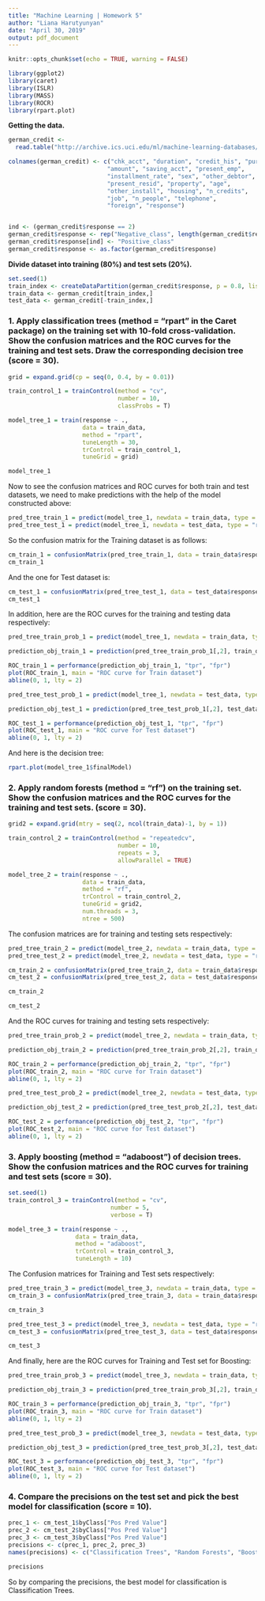 ```yaml
---
title: "Machine Learning | Homework 5"
author: "Liana Harutyunyan"
date: "April 30, 2019"
output: pdf_document
---
```


```r
knitr::opts_chunk$set(echo = TRUE, warning = FALSE)
```

```r
library(ggplot2)
library(caret)
library(ISLR)
library(MASS)
library(ROCR)
library(rpart.plot)
```

**Getting the data.**
```r
german_credit <- 
  read.table("http://archive.ics.uci.edu/ml/machine-learning-databases/statlog/german/german.data")

colnames(german_credit) <- c("chk_acct", "duration", "credit_his", "purpose", 
                            "amount", "saving_acct", "present_emp", 
                            "installment_rate", "sex", "other_debtor", 
                            "present_resid", "property", "age", 
                            "other_install", "housing", "n_credits", 
                            "job", "n_people", "telephone", 
                            "foreign", "response")


ind <- (german_credit$response == 2)
german_credit$response <- rep("Negative_class", length(german_credit$response))
german_credit$response[ind] <- "Positive_class"
german_credit$response <- as.factor(german_credit$response)
```

**Divide dataset into training (80%) and test sets (20%).**
```r
set.seed(1)
train_index <- createDataPartition(german_credit$response, p = 0.8, list = F)
train_data <- german_credit[train_index,]
test_data <- german_credit[-train_index,]
```

### 1. Apply classification trees (method = “rpart” in the Caret package) on the training set with 10-fold cross-validation. Show the confusion matrices and the ROC curves for the training and test sets. Draw the corresponding decision tree (score = 30).
```r
grid = expand.grid(cp = seq(0, 0.4, by = 0.01))

train_control_1 = trainControl(method = "cv",
                               number = 10,
                               classProbs = T)

model_tree_1 = train(response ~ .,
                     data = train_data,
                     method = "rpart",
                     tuneLength = 30,         
                     trControl = train_control_1,
                     tuneGrid = grid)

model_tree_1
```
Now to see the confusion matrices and ROC curves for both train and test datasets, we need to make predictions with the help of the model constructed above:
```r
pred_tree_train_1 = predict(model_tree_1, newdata = train_data, type = "raw")
pred_tree_test_1 = predict(model_tree_1, newdata = test_data, type = "raw")
```
So the confusion matrix for the Training dataset is as follows:
```r
cm_train_1 = confusionMatrix(pred_tree_train_1, data = train_data$response, positive = "Positive_class")
cm_train_1
```
And the one for Test dataset is:
```r
cm_test_1 = confusionMatrix(pred_tree_test_1, data = test_data$response, positive = "Positive_class")
cm_test_1
```
In addition, here are the ROC curves for the training and testing data respectively:

```r
pred_tree_train_prob_1 = predict(model_tree_1, newdata = train_data, type = "prob")

prediction_obj_train_1 = prediction(pred_tree_train_prob_1[,2], train_data$response)

ROC_train_1 = performance(prediction_obj_train_1, "tpr", "fpr")
plot(ROC_train_1, main = "ROC curve for Train dataset")
abline(0, 1, lty = 2)
```
```r
pred_tree_test_prob_1 = predict(model_tree_1, newdata = test_data, type = "prob")

prediction_obj_test_1 = prediction(pred_tree_test_prob_1[,2], test_data$response)

ROC_test_1 = performance(prediction_obj_test_1, "tpr", "fpr")
plot(ROC_test_1, main = "ROC curve for Test dataset")
abline(0, 1, lty = 2)
```

And here is the decision tree:
```r
rpart.plot(model_tree_1$finalModel)
```

### 2. Apply random forests (method = “rf”) on the training set. Show the confusion matrices and the ROC curves for the training and test sets. (score = 30).
```r

grid2 = expand.grid(mtry = seq(2, ncol(train_data)-1, by = 1))

train_control_2 = trainControl(method = "repeatedcv",
                               number = 10,
                               repeats = 3,
                               allowParallel = TRUE)

model_tree_2 = train(response ~ .,
                     data = train_data,
                     method = "rf",
                     trControl = train_control_2,
                     tuneGrid = grid2,
                     num.threads = 3,
                     ntree = 500)

```

The confusion matrices are for training and testing sets respectively:
```r
pred_tree_train_2 = predict(model_tree_2, newdata = train_data, type = "raw")
pred_tree_test_2 = predict(model_tree_2, newdata = test_data, type = "raw")

cm_train_2 = confusionMatrix(pred_tree_train_2, data = train_data$response, positive = "Positive_class")
cm_test_2 = confusionMatrix(pred_tree_test_2, data = test_data$response, positive = "Positive_class")
```

```r
cm_train_2
```

```r
cm_test_2
```

And the ROC curves for training and testing sets respectively:
```r
pred_tree_train_prob_2 = predict(model_tree_2, newdata = train_data, type = "prob")

prediction_obj_train_2 = prediction(pred_tree_train_prob_2[,2], train_data$response)

ROC_train_2 = performance(prediction_obj_train_2, "tpr", "fpr")
plot(ROC_train_2, main = "ROC curve for Train dataset")
abline(0, 1, lty = 2)
```


```r
pred_tree_test_prob_2 = predict(model_tree_2, newdata = test_data, type = "prob")

prediction_obj_test_2 = prediction(pred_tree_test_prob_2[,2], test_data$response)

ROC_test_2 = performance(prediction_obj_test_2, "tpr", "fpr")
plot(ROC_test_2, main = "ROC curve for Test dataset")
abline(0, 1, lty = 2)
```


### 3. Apply boosting (method = “adaboost”) of decision trees. Show the confusion matrices and the ROC curves for training and test sets (score = 30).
```r
set.seed(1)
train_control_3 = trainControl(method = "cv",
                             number = 5,
                             verbose = T)

model_tree_3 = train(response ~ ., 
                   data = train_data, 
                   method = "adaboost",
                   trControl = train_control_3,
                   tuneLength = 10)

```
The Confusion matrices for Training and Test sets respectively:
```r
pred_tree_train_3 = predict(model_tree_3, newdata = train_data, type = "raw")
cm_train_3 = confusionMatrix(pred_tree_train_3, data = train_data$response, positive = "Positive_class")

cm_train_3
```

```r
pred_tree_test_3 = predict(model_tree_3, newdata = test_data, type = "raw")
cm_test_3 = confusionMatrix(pred_tree_test_3, data = test_data$response, positive = "Positive_class")

cm_test_3
```

And finally, here are the ROC curves for Training and Test set for Boosting:
```r
pred_tree_train_prob_3 = predict(model_tree_3, newdata = train_data, type = "prob")

prediction_obj_train_3 = prediction(pred_tree_train_prob_3[,2], train_data$response)

ROC_train_3 = performance(prediction_obj_train_3, "tpr", "fpr")
plot(ROC_train_3, main = "ROC curve for Train dataset")
abline(0, 1, lty = 2)
```

```r
pred_tree_test_prob_3 = predict(model_tree_3, newdata = test_data, type = "prob")

prediction_obj_test_3 = prediction(pred_tree_test_prob_3[,2], test_data$response)

ROC_test_3 = performance(prediction_obj_test_3, "tpr", "fpr")
plot(ROC_test_3, main = "ROC curve for Test dataset")
abline(0, 1, lty = 2)
```

### 4. Compare the precisions on the test set and pick the best model for classification (score = 10).
```r
prec_1 <- cm_test_1$byClass["Pos Pred Value"]
prec_2 <- cm_test_2$byClass["Pos Pred Value"]
prec_3 <- cm_test_3$byClass["Pos Pred Value"]
precisions <- c(prec_1, prec_2, prec_3)
names(precisions) <- c("Classification Trees", "Random Forests", "Boosting of Dec. Trees")

precisions
```

So by comparing the precisions, the best model for classification is Classification Trees.








